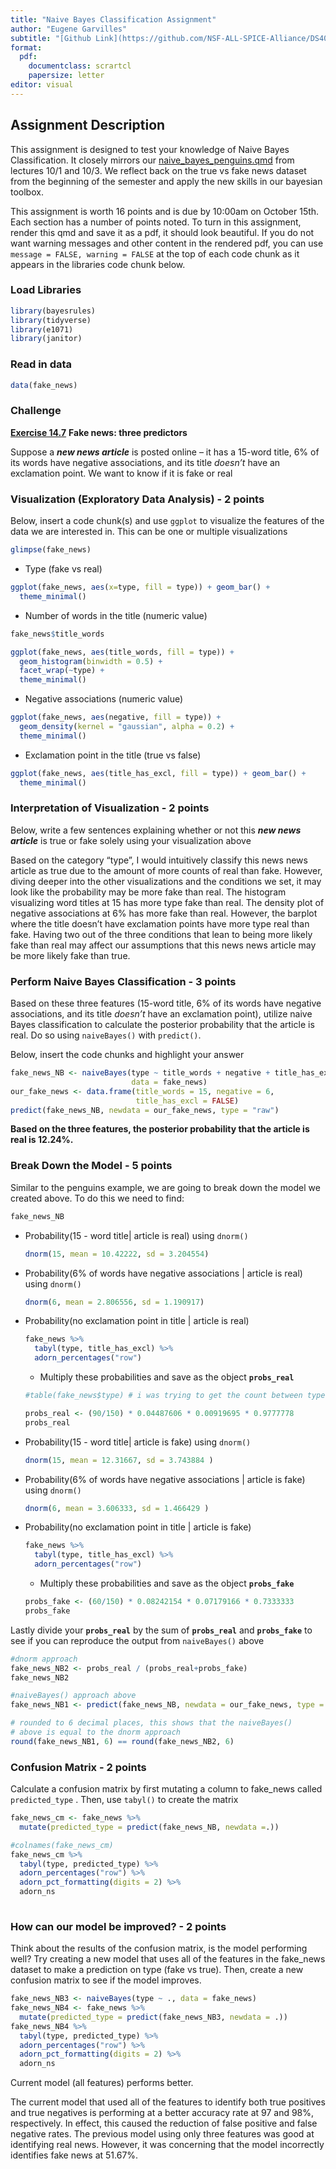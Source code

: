 ```yaml
---
title: "Naive Bayes Classification Assignment"
author: "Eugene Garvilles"
subtitle: "[Github Link](https://github.com/NSF-ALL-SPICE-Alliance/DS400/blob/main/week8/lecture_naive_bayes_breast_cancer.qmd)"
format:
  pdf:
    documentclass: scrartcl
    papersize: letter
editor: visual
---
```


## Assignment Description

This assignment is designed to test your knowledge of Naive Bayes Classification. It closely mirrors our [naive_bayes_penguins.qmd](https://github.com/NSF-ALL-SPICE-Alliance/DS400/blob/main/week7/naive_bayes_penguins.qmd) from lectures 10/1 and 10/3. We reflect back on the true vs fake news dataset from the beginning of the semester and apply the new skills in our bayesian toolbox.

This assignment is worth 16 points and is due by 10:00am on October 15th. Each section has a number of points noted. To turn in this assignment, render this qmd and save it as a pdf, it should look beautiful. If you do not want warning messages and other content in the rendered pdf, you can use `message = FALSE, warning = FALSE` at the top of each code chunk as it appears in the libraries code chunk below.

### Load Libraries

```r
library(bayesrules)
library(tidyverse)
library(e1071)
library(janitor)
```

### Read in data

```r
data(fake_news)
```

### Challenge

[**Exercise 14.7**](https://www.bayesrulesbook.com/chapter-14#exercises-13) **Fake news: three predictors**

Suppose a ***new news article*** is posted online -- it has a 15-word title, 6% of its words have negative associations, and its title *doesn't* have an exclamation point. We want to know if it is fake or real

### Visualization (Exploratory Data Analysis) - 2 points

Below, insert a code chunk(s) and use `ggplot` to visualize the features of the data we are interested in. This can be one or multiple visualizations

```r
glimpse(fake_news)
```

-   Type (fake vs real)

```r
ggplot(fake_news, aes(x=type, fill = type)) + geom_bar() +
  theme_minimal()
```

-   Number of words in the title (numeric value)

```r
fake_news$title_words

ggplot(fake_news, aes(title_words, fill = type)) + 
  geom_histogram(binwidth = 0.5) + 
  facet_wrap(~type) + 
  theme_minimal()
```

-   Negative associations (numeric value)

```r
ggplot(fake_news, aes(negative, fill = type)) + 
  geom_density(kernel = "gaussian", alpha = 0.2) +
  theme_minimal()
```

-   Exclamation point in the title (true vs false)

```r
ggplot(fake_news, aes(title_has_excl, fill = type)) + geom_bar() +
  theme_minimal()
```

### Interpretation of Visualization - 2 points

Below, write a few sentences explaining whether or not this ***new news article*** is true or fake solely using your visualization above

Based on the category "type", I would intuitively classify this news news article as true due to the amount of more counts of real than fake. However, diving deeper into the other visualizations and the conditions we set, it may look like the probability may be more fake than real. The histogram visualizing word titles at 15 has more type fake than real. The density plot of negative associations at 6% has more fake than real. However, the barplot where the title doesn't have exclamation points have more type real than fake. Having two out of the three conditions that lean to being more likely fake than real may affect our assumptions that this news news article may be more likely fake than true.

### Perform Naive Bayes Classification - 3 points

Based on these three features (15-word title, 6% of its words have negative associations, and its title *doesn't* have an exclamation point), utilize naive Bayes classification to calculate the posterior probability that the article is real. Do so using `naiveBayes()` with `predict()`.

Below, insert the code chunks and highlight your answer

```r
fake_news_NB <- naiveBayes(type ~ title_words + negative + title_has_excl, 
                           data = fake_news)
our_fake_news <- data.frame(title_words = 15, negative = 6, 
                            title_has_excl = FALSE)
predict(fake_news_NB, newdata = our_fake_news, type = "raw")
```

**Based on the three features, the posterior probability that the article is real is 12.24%.**

### Break Down the Model - 5 points

Similar to the penguins example, we are going to break down the model we created above. To do this we need to find:

```r
fake_news_NB
```

-   Probability(15 - word title\| article is real) using `dnorm()`

    ```r
    dnorm(15, mean = 10.42222, sd = 3.204554)
    ```

-   Probability(6% of words have negative associations \| article is real) using `dnorm()`

    ```r
    dnorm(6, mean = 2.806556, sd = 1.190917)
    ```

-   Probability(no exclamation point in title \| article is real)

    ```r
    fake_news %>% 
      tabyl(type, title_has_excl) %>% 
      adorn_percentages("row")
    ```

    -   Multiply these probabilities and save as the object **`probs_real`**

    ```r
    #table(fake_news$type) # i was trying to get the count between types

    probs_real <- (90/150) * 0.04487606 * 0.00919695 * 0.9777778
    probs_real
    ```

-   Probability(15 - word title\| article is fake) using `dnorm()`

    ```r
    dnorm(15, mean = 12.31667, sd = 3.743884 )
    ```

-   Probability(6% of words have negative associations \| article is fake) using `dnorm()`

    ```r
    dnorm(6, mean = 3.606333, sd = 1.466429 )
    ```

-   Probability(no exclamation point in title \| article is fake)

    ```r
    fake_news %>% 
      tabyl(type, title_has_excl) %>% 
      adorn_percentages("row")
    ```

    -   Multiply these probabilities and save as the object **`probs_fake`**

    ```r
    probs_fake <- (60/150) * 0.08242154 * 0.07179166 * 0.7333333
    probs_fake
    ```

Lastly divide your **`probs_real`** by the sum of **`probs_real`** and **`probs_fake`** to see if you can reproduce the output from `naiveBayes()` above

```r
#dnorm approach
fake_news_NB2 <- probs_real / (probs_real+probs_fake)
fake_news_NB2
```

```r
#naiveBayes() approach above
fake_news_NB1 <- predict(fake_news_NB, newdata = our_fake_news, type = "raw")[1,2]
```

```r
# rounded to 6 decimal places, this shows that the naiveBayes() 
# above is equal to the dnorm approach
round(fake_news_NB1, 6) == round(fake_news_NB2, 6) 
```

### Confusion Matrix - 2 points

Calculate a confusion matrix by first mutating a column to fake_news called `predicted_type` . Then, use `tabyl()` to create the matrix

```r
fake_news_cm <- fake_news %>% 
  mutate(predicted_type = predict(fake_news_NB, newdata =.))
```

```r
#colnames(fake_news_cm)
fake_news_cm %>% 
  tabyl(type, predicted_type) %>% 
  adorn_percentages("row") %>% 
  adorn_pct_formatting(digits = 2) %>%
  adorn_ns
  
```

### How can our model be improved? - 2 points

Think about the results of the confusion matrix, is the model performing well? Try creating a new model that uses all of the features in the fake_news dataset to make a prediction on type (fake vs true). Then, create a new confusion matrix to see if the model improves.

```r
fake_news_NB3 <- naiveBayes(type ~ ., data = fake_news)
fake_news_NB4 <- fake_news %>% 
  mutate(predicted_type = predict(fake_news_NB3, newdata = .))
fake_news_NB4 %>% 
  tabyl(type, predicted_type) %>% 
  adorn_percentages("row") %>% 
  adorn_pct_formatting(digits = 2) %>%
  adorn_ns
```

Current model (all features) performs better.

The current model that used all of the features to identify both true positives and true negatives is performing at a better accuracy rate at 97 and 98%, respectively. In effect, this caused the reduction of false positive and false negative rates. The previous model using only three features was good at identifying real news. However, it was concerning that the model incorrectly identifies fake news at 51.67%.
